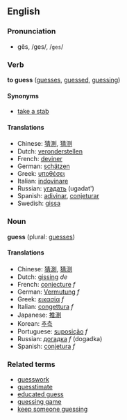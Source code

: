 ==English==
===Pronunciation===
*gĕs, /ges/, /<tt>ges</tt>/

===Verb===
'''to guess''' ([[guesses]], [[guessed]], [[guessing]])

====Synonyms====
*[[take a stab]]

====Translations====
*Chinese: [[猜測]], [[猜测]]
*Dutch: [[veronderstellen]]
*French: [[deviner]]
*German: [[schätzen]]
*Greek: [[υποθέσει]]
*Italian: [[indovinare]]
*Russian: [[угадать]] (ugadat')
*Spanish: [[adivinar]], [[conjeturar]]
*Swedish: [[gissa]]

===Noun===
'''guess''' (plural: [[guesses]])

====Translations====
*Chinese: [[猜測]], [[猜测]]
*Dutch: [[gissing]] ''de''
*French: [[conjecture]] ''f''
*German: [[Vermutung]] ''f''
*Greek: [[εικασία]] ''f''
*Italian: [[congettura]] ''f''
*Japanese: [[推測]]
*Korean: [[추측]]
*Portuguese: [[suposição]] ''f''
*Russian: [[догадка]] ''f'' (dogadka)
*Spanish: [[conjetura]] ''f''

===Related terms===
*[[guesswork]]
*[[guesstimate]]
*[[educated guess]]
*[[guessing game]]
*[[keep someone guessing]]
